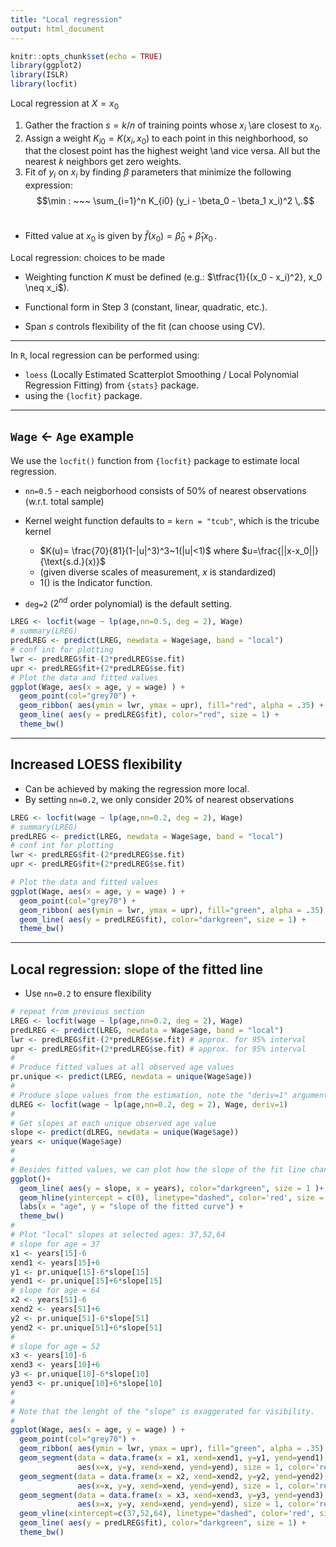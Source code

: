 ---
title: "Local regression"
output: html_document
---

```{r setup, include=FALSE}
knitr::opts_chunk$set(echo = TRUE)
library(ggplot2)
library(ISLR)
library(locfit)
```



Local regression at $X = x_0$ 

1. Gather the fraction $s = k/n$ of training points whose $x_i$ \\are closest to $x_0$.  
2. Assign a weight $K_{i0} = K(x_i , x_0)$ to each point in this neighborhood, so that the closest point has the highest weight \\and vice versa. All but the nearest $k$ neighbors get zero weights.  
3. Fit \textit{weighted least squares regression} of $y_i$ on $x_i$ by finding $\beta$ parameters that minimize the following expression:
    $$\min : ~~~ \sum_{i=1}^n K_{i0} (y_i - \beta_0 - \beta_1 x_i)^2 \,.$$  
* Fitted value at $x_0$ is given by $\hat{f}(x_0) = \hat{\beta}_0 + \hat{\beta}_1 x_0\,$.  
    

Local regression: choices to be made

* Weighting function $K$ must be defined (e.g.: $\tfrac{1}{(x_0 - x_i)^2}, x_0 \neq x_i$).  

* Functional form in Step 3 (constant, linear, quadratic, etc.).

* Span $s$ controls flexibility of the fit (can choose using CV).

--- 

In `R`, local regression can be performed using:

+ `loess` (Locally Estimated Scatterplot Smoothing / Local Polynomial Regression Fitting) from `{stats}` package.  
+ using the `{locfit}` package.  

--- 

## `Wage` $\leftarrow$ `Age` example

We use the `locfit()` function from `{locfit}` package to estimate local regression.

+ `nn=0.5` - each neigborhood consists of 50% of nearest observations (w.r.t. total sample)  

+  Kernel weight function defaults to = `kern = "tcub"`, which is the tricube kernel  
    + $K(u)= \frac{70}{81}(1-|u|^3)^3~1(|u|<1)$ where $u=\frac{||x-x_0||}{\text{s.d.}(x)}$  
    + (given diverse scales of measurement, $x$ is standardized)  
    + $1()$ is the Indicator function.  
    
+ `deg=2` ($2^{nd}$ order polynomial) is the default setting.


```{r}
LREG <- locfit(wage ~ lp(age,nn=0.5, deg = 2), Wage)
# summary(LREG)
predLREG <- predict(LREG, newdata = Wage$age, band = "local")
# conf int for plotting
lwr <- predLREG$fit-(2*predLREG$se.fit)
upr <- predLREG$fit+(2*predLREG$se.fit)
# Plot the data and fitted values 
ggplot(Wage, aes(x = age, y = wage) ) +
  geom_point(col="grey70") +
  geom_ribbon( aes(ymin = lwr, ymax = upr), fill="red", alpha = .35) +
  geom_line( aes(y = predLREG$fit), color="red", size = 1) +
  theme_bw()
```


---


## Increased LOESS flexibility

+ Can be achieved by making the regression more local.  
+ By setting `nn=0.2`, we only consider 20% of nearest observations   

```{r}

LREG <- locfit(wage ~ lp(age,nn=0.2, deg = 2), Wage)
# summary(LREG)
predLREG <- predict(LREG, newdata = Wage$age, band = "local")
# conf int for plotting
lwr <- predLREG$fit-(2*predLREG$se.fit)
upr <- predLREG$fit+(2*predLREG$se.fit)

# Plot the data and fitted values 
ggplot(Wage, aes(x = age, y = wage) ) +
  geom_point(col="grey70") +
  geom_ribbon( aes(ymin = lwr, ymax = upr), fill="green", alpha = .35) +
  geom_line( aes(y = predLREG$fit), color="darkgreen", size = 1) +
  theme_bw()


```


----


## Local regression: slope of the fitted line

* Use `nn=0.2` to ensure flexibility


```{r}
# repeat from previous section
LREG <- locfit(wage ~ lp(age,nn=0.2, deg = 2), Wage)
predLREG <- predict(LREG, newdata = Wage$age, band = "local")
lwr <- predLREG$fit-(2*predLREG$se.fit) # approx. for 95% interval
upr <- predLREG$fit+(2*predLREG$se.fit) # approx. for 95% interval
#
# Produce fitted values at all observed age values
pr.unique <- predict(LREG, newdata = unique(Wage$age))
#
# Produce slope values from the estimation, note the "deriv=1" argument
dLREG <- locfit(wage ~ lp(age,nn=0.2, deg = 2), Wage, deriv=1)
#
# Get slopes at each unique observed age value 
slope <- predict(dLREG, newdata = unique(Wage$age))
years <- unique(Wage$age)
#
#
# Besides fitted values, we can plot how the slope of the fit line changes:
ggplot()+
  geom_line( aes(y = slope, x = years), color="darkgreen", size = 1 )+
  geom_hline(yintercept = c(0), linetype="dashed", color='red', size = 0.7)+
  labs(x = "age", y = "slope of the fitted curve") +
  theme_bw()
#
# Plot "local" slopes at selected ages: 37,52,64
# slope for age = 37
x1 <- years[15]-6
xend1 <- years[15]+6
y1 <- pr.unique[15]-6*slope[15]
yend1 <- pr.unique[15]+6*slope[15]
# slope for age = 64
x2 <- years[51]-6
xend2 <- years[51]+6
y2 <- pr.unique[51]-6*slope[51]
yend2 <- pr.unique[51]+6*slope[51]
#
# slope for age = 52
x3 <- years[10]-6
xend3 <- years[10]+6
y3 <- pr.unique[10]-6*slope[10]
yend3 <- pr.unique[10]+6*slope[10]
#
#
# Note that the lenght of the "slope" is exaggerated for visibility.
#
ggplot(Wage, aes(x = age, y = wage) ) +
  geom_point(col="grey70") +
  geom_ribbon( aes(ymin = lwr, ymax = upr), fill="green", alpha = .35) +
  geom_segment(data = data.frame(x = x1, xend=xend1, y=y1, yend=yend1), 
               aes(x=x, y=y, xend=xend, yend=yend), size = 1, color='red')+
  geom_segment(data = data.frame(x = x2, xend=xend2, y=y2, yend=yend2), 
               aes(x=x, y=y, xend=xend, yend=yend), size = 1, color='red')+
  geom_segment(data = data.frame(x = x3, xend=xend3, y=y3, yend=yend3), 
               aes(x=x, y=y, xend=xend, yend=yend), size = 1, color='red')+
  geom_vline(xintercept=c(37,52,64), linetype="dashed", color='red', size=0.6)+
  geom_line( aes(y = predLREG$fit), color="darkgreen", size = 1) +
  theme_bw()
```




               